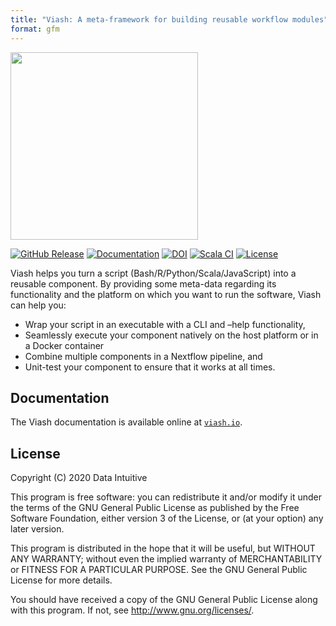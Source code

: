 ```yaml
---
title: "Viash: A meta-framework for building reusable workflow modules"
format: gfm
---
```


[![](https://viash.io/logo/viash_large.svg){width="300px"}](https://viash.io)  

  

[![GitHub Release](https://img.shields.io/github/v/release/viash-io/viash?style=flat-square)](https://github.com/viash-io/viash/releases)
[![Documentation](https://img.shields.io/badge/docs-viash.io-blue?style=flat-square)](https://viash.io)
[![DOI](https://joss.theoj.org/papers/10.21105/joss.06089/status.svg)](https://doi.org/10.21105/joss.06089)
[![Scala CI](https://github.com/viash-io/viash/actions/workflows/sbt_test.yml/badge.svg)](https://github.com/viash-io/viash/actions/workflows/sbt_test.yml)
[![License](https://img.shields.io/github/license/viash-io/viash?style=flat-square)](https://github.com/viash-io/viash/blob/master/LICENSE.md)

Viash helps you turn a script (Bash/R/Python/Scala/JavaScript) into a reusable component. 
By providing some meta-data regarding its functionality and
the platform on which you want to run the software, Viash can help you:

* Wrap your script in an executable with a CLI and --help functionality,
* Seamlessly execute your component natively on the host platform or in a Docker container
* Combine multiple components in a Nextflow pipeline, and
* Unit-test your component to ensure that it works at all times.

## Documentation
The Viash documentation is available online at [`viash.io`](https://viash.io).

## License
Copyright (C) 2020 Data Intuitive

This program is free software: you can redistribute it and/or modify
it under the terms of the GNU General Public License as published by
the Free Software Foundation, either version 3 of the License, or
(at your option) any later version.

This program is distributed in the hope that it will be useful,
but WITHOUT ANY WARRANTY; without even the implied warranty of
MERCHANTABILITY or FITNESS FOR A PARTICULAR PURPOSE. See the
GNU General Public License for more details.

You should have received a copy of the GNU General Public License
along with this program. If not, see <http://www.gnu.org/licenses/>.

